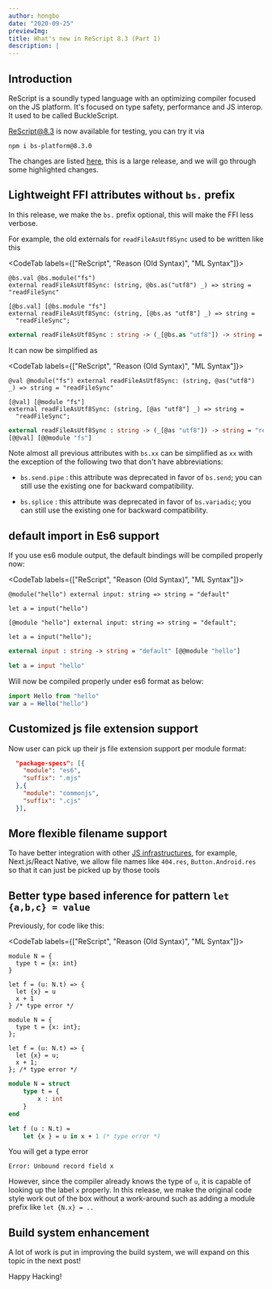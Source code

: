```yaml
---
author: hongbo
date: "2020-09-25"
previewImg:
title: What's new in ReScript 8.3 (Part 1)
description: |
---
```


## Introduction

ReScript is a soundly typed language with an optimizing compiler focused on the JS platform.
It's focused on type safety, performance and JS interop. It used to be called BuckleScript.

[ReScript@8.3](https://www.npmjs.com/package/bs-platform/v/8.3.0) is now available for testing, you can try it via

```
npm i bs-platform@8.3.0
```

The changes are listed [here](https://github.com/rescript-lang/rescript/blob/master/Changes.md#83), this is a large release, and we will go through some highlighted changes.

## Lightweight FFI attributes without `bs.` prefix

In this release, we make the `bs.` prefix optional, this will make the FFI less verbose.

For example, the old externals for `readFileAsUtf8Sync` used to be written like this

<CodeTab labels={["ReScript", "Reason (Old Syntax)", "ML Syntax"]}>

```res
@bs.val @bs.module("fs")
external readFileAsUtf8Sync: (string, @bs.as("utf8") _) => string = "readFileSync"
```

```reason
[@bs.val] [@bs.module "fs"]
external readFileAsUtf8Sync: (string, [@bs.as "utf8"] _) => string =
  "readFileSync";
```

```ocaml
external readFileAsUtf8Sync : string -> (_[@bs.as "utf8"]) -> string = "readFileSync" [@@bs.val] [@@bs.module "fs"]
```

</CodeTab>

It can now be simplified as

<CodeTab labels={["ReScript", "Reason (Old Syntax)", "ML Syntax"]}>

```res
@val @module("fs") external readFileAsUtf8Sync: (string, @as("utf8") _) => string = "readFileSync"
```

```reason
[@val] [@module "fs"]
external readFileAsUtf8Sync: (string, [@as "utf8"] _) => string =
  "readFileSync";
```

```ocaml
external readFileAsUtf8Sync : string -> (_[@as "utf8"]) -> string = "readFileSync"
[@@val] [@@module "fs"]
```

</CodeTab>

Note almost all previous attributes with `bs.xx` can be simplified as `xx`
with the exception of the following two that don't have abbreviations:

- `bs.send.pipe` : this attribute was deprecated in favor of `bs.send`; you can still use the existing one for backward compatibility.

- `bs.splice` : this attribute was deprecated in favor of `bs.variadic`; you can still use the existing one for
  backward compatibility.

## default import in Es6 support

If you use es6 module output, the default bindings will be compiled properly now:

<CodeTab labels={["ReScript", "Reason (Old Syntax)", "ML Syntax"]}>

```res
@module("hello") external input: string => string = "default"

let a = input("hello")
```

```reason
[@module "hello"] external input: string => string = "default";

let a = input("hello");
```

```ocaml
external input : string -> string = "default" [@@module "hello"]

let a = input "hello"
```

</CodeTab>

Will now be compiled properly under es6 format as below:

```js
import Hello from "hello"
var a = Hello("hello")
```

## Customized js file extension support

Now user can pick up their js file extension support per module format:

```json
  "package-specs": [{
    "module": "es6",
    "suffix": ".mjs"
  },{
    "module": "commonjs",
    "suffix": ".cjs"
  }],

```

## More flexible filename support

To have better integration with other [JS infrastructures](https://github.com/rescript-lang/rescript/issues/4624),
for example, Next.js/React Native, we allow file names like `404.res`,
`Button.Android.res` so that it can just be picked up by those tools

## Better type based inference for pattern `let {a,b,c} = value`

Previously, for code like this:

<CodeTab labels={["ReScript", "Reason (Old Syntax)", "ML Syntax"]}>

```res
module N = {
  type t = {x: int}
}

let f = (u: N.t) => {
  let {x} = u
  x + 1
} /* type error */
```

```reason
module N = {
  type t = {x: int};
};

let f = (u: N.t) => {
  let {x} = u;
  x + 1;
}; /* type error */
```

```ocaml
module N = struct
    type t = {
        x : int
    }
end

let f (u : N.t) =
    let {x } = u in x + 1 (* type error *)
```

</CodeTab>

You will get a type error

```
Error: Unbound record field x
```

However, since the compiler already knows the type of `u`, it is capable of looking up the label `x` properly.
In this release, we make the original code style work out of the box without a work-around such as adding a module prefix
like `let {N.x} = ..`

## Build system enhancement

A lot of work is put in improving the build system, we will expand on this topic in the next post!

Happy Hacking!
